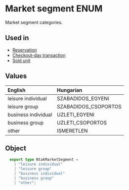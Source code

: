 # Market segment ENUM
Market segment categories.

## Used in
- [Reservation](/schemas/ntak/reservation#marketsegment)
- [Checkout-day transaction](/schemas/ntak/segments/checkout-day-transaction#marketsegment)
- [Sold unit](/schemas/ntak/segments/sold-unit#marketsegment)

## Values
| English             | Hungarian            |
|:--------------------|:---------------------|
| leisure individual  | SZABADIDOS_EGYENI    |
| leisure group       | SZABADIDOS_CSOPORTOS |
| business individual | UZLETI_EGYENI        |
| business group      | UZLETI_CSOPORTOS     |
| other               | ISMERETLEN           |

## Object
```ts
  export type NtakMarketSegment =
    | "leisure individual"
    | "leisure group"
    | "business individual"
    | "business group"
    | "other";
```
